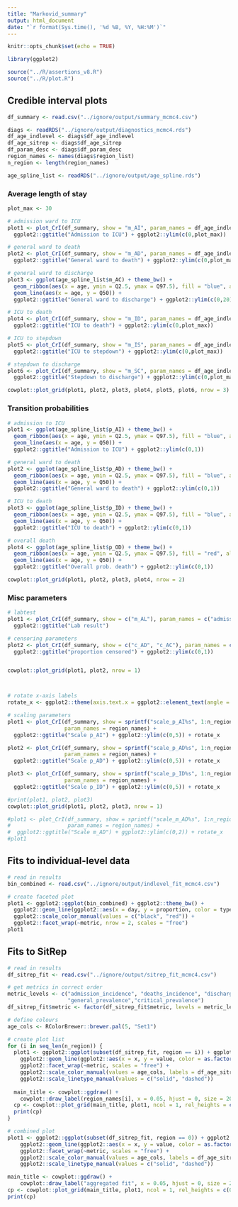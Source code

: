```yaml
---
title: "Markovid_summary"
output: html_document
date: "`r format(Sys.time(), '%d %B, %Y, %H:%M')`"
---
```


```r
knitr::opts_chunk$set(echo = TRUE)
```

```r
library(ggplot2)

source("../R/assertions_v8.R")
source("../R/plot.R")
```

## Credible interval plots

```r
df_summary <- read.csv("../ignore/output/summary_mcmc4.csv")

diags <- readRDS("../ignore/output/diagnostics_mcmc4.rds")
df_age_indlevel <- diags$df_age_indlevel
df_age_sitrep <- diags$df_age_sitrep
df_param_desc <- diags$df_param_desc
region_names <- names(diags$region_list)
n_region <- length(region_names)

age_spline_list <- readRDS("../ignore/output/age_spline.rds")
```


### Average length of stay

```r
plot_max <- 30

# admission ward to ICU
plot1 <- plot_CrI(df_summary, show = "m_AI", param_names = df_age_indlevel$indlevel_name) +
  ggplot2::ggtitle("Admission to ICU") + ggplot2::ylim(c(0,plot_max))

# general ward to death
plot2 <- plot_CrI(df_summary, show = "m_AD", param_names = df_age_indlevel$indlevel_name) +
  ggplot2::ggtitle("General ward to death") + ggplot2::ylim(c(0,plot_max))

# general ward to discharge
plot3 <- ggplot(age_spline_list$m_AC) + theme_bw() +
  geom_ribbon(aes(x = age, ymin = Q2.5, ymax = Q97.5), fill = "blue", alpha = 0.5) +
  geom_line(aes(x = age, y = Q50)) +
  ggplot2::ggtitle("General ward to discharge") + ggplot2::ylim(c(0,20))

# ICU to death
plot4 <- plot_CrI(df_summary, show = "m_ID", param_names = df_age_indlevel$indlevel_name) +
  ggplot2::ggtitle("ICU to death") + ggplot2::ylim(c(0,plot_max))

# ICU to stepdown
plot5 <- plot_CrI(df_summary, show = "m_IS", param_names = df_age_indlevel$indlevel_name) +
  ggplot2::ggtitle("ICU to stepdown") + ggplot2::ylim(c(0,plot_max))

# stepdown to discharge
plot6 <- plot_CrI(df_summary, show = "m_SC", param_names = df_age_indlevel$indlevel_name) +
  ggplot2::ggtitle("Stepdown to discharge") + ggplot2::ylim(c(0,plot_max))

cowplot::plot_grid(plot1, plot2, plot3, plot4, plot5, plot6, nrow = 3)
```

### Transition probabilities

```r
# admission to ICU
plot1 <- ggplot(age_spline_list$p_AI) + theme_bw() +
  geom_ribbon(aes(x = age, ymin = Q2.5, ymax = Q97.5), fill = "blue", alpha = 0.5) +
  geom_line(aes(x = age, y = Q50)) +
  ggplot2::ggtitle("Admission to ICU") + ggplot2::ylim(c(0,1))

# general ward to death
plot2 <- ggplot(age_spline_list$p_AD) + theme_bw() +
  geom_ribbon(aes(x = age, ymin = Q2.5, ymax = Q97.5), fill = "blue", alpha = 0.5) +
  geom_line(aes(x = age, y = Q50)) +
  ggplot2::ggtitle("General ward to death") + ggplot2::ylim(c(0,1))

# ICU to death
plot3 <- ggplot(age_spline_list$p_ID) + theme_bw() +
  geom_ribbon(aes(x = age, ymin = Q2.5, ymax = Q97.5), fill = "blue", alpha = 0.5) +
  geom_line(aes(x = age, y = Q50)) +
  ggplot2::ggtitle("ICU to death") + ggplot2::ylim(c(0,1))

# overall death
plot4 <- ggplot(age_spline_list$p_OD) + theme_bw() +
  geom_ribbon(aes(x = age, ymin = Q2.5, ymax = Q97.5), fill = "red", alpha = 0.5) +
  geom_line(aes(x = age, y = Q50)) +
  ggplot2::ggtitle("Overall prob. death") + ggplot2::ylim(c(0,1))

cowplot::plot_grid(plot1, plot2, plot3, plot4, nrow = 2)
```

### Misc parameters

```r

# labtest
plot1 <- plot_CrI(df_summary, show = c("m_AL"), param_names = c("admission\nto lab result")) +
  ggplot2::ggtitle("Lab result")

# censoring parameters
plot2 <- plot_CrI(df_summary, show = c("c_AD", "c_AC"), param_names = c("proportion censored")) +
  ggplot2::ggtitle("proportion censored") + ggplot2::ylim(c(0,1))


cowplot::plot_grid(plot1, plot2, nrow = 1)



# rotate x-axis labels
rotate_x <- ggplot2::theme(axis.text.x = ggplot2::element_text(angle = 90, hjust = 1))

# scaling parameters
plot1 <- plot_CrI(df_summary, show = sprintf("scale_p_AI%s", 1:n_region),
                  param_names = region_names) +
  ggplot2::ggtitle("Scale p_AI") + ggplot2::ylim(c(0,5)) + rotate_x

plot2 <- plot_CrI(df_summary, show = sprintf("scale_p_AD%s", 1:n_region),
                  param_names = region_names) +
  ggplot2::ggtitle("Scale p_AD") + ggplot2::ylim(c(0,5)) + rotate_x

plot3 <- plot_CrI(df_summary, show = sprintf("scale_p_ID%s", 1:n_region),
                  param_names = region_names) +
  ggplot2::ggtitle("Scale p_ID") + ggplot2::ylim(c(0,5)) + rotate_x

#print(plot1, plot2, plot3)
cowplot::plot_grid(plot1, plot2, plot3, nrow = 1)

#plot1 <- plot_CrI(df_summary, show = sprintf("scale_m_AD%s", 1:n_region),
#                  param_names = region_names) +
#  ggplot2::ggtitle("Scale m_AD") + ggplot2::ylim(c(0,2)) + rotate_x
#plot1
```


## Fits to individual-level data

```r
# read in results
bin_combined <- read.csv("../ignore/output/indlevel_fit_mcmc4.csv")

# create faceted plot
plot1 <- ggplot2::ggplot(bin_combined) + ggplot2::theme_bw() +
  ggplot2::geom_line(ggplot2::aes(x = day, y = proportion, color = type)) +
  ggplot2::scale_color_manual(values = c("black", "red")) +
  ggplot2::facet_wrap(~metric, nrow = 2, scales = "free")
plot1
```


## Fits to SitRep

```r
# read in results
df_sitrep_fit <- read.csv("../ignore/output/sitrep_fit_mcmc4.csv")

# get metrics in correct order
metric_levels <- c("admission_incidence", "deaths_incidence", "discharges_incidence",
                   "general_prevalence","critical_prevalence")
df_sitrep_fit$metric <- factor(df_sitrep_fit$metric, levels = metric_levels)

# define colours
age_cols <- RColorBrewer::brewer.pal(5, "Set1")

# create plot list
for (i in seq_len(n_region)) {
  plot1 <- ggplot2::ggplot(subset(df_sitrep_fit, region == i)) + ggplot2::theme_bw() +
    ggplot2::geom_line(ggplot2::aes(x = x, y = value, color = as.factor(age), linetype = type)) +
    ggplot2::facet_wrap(~metric, scales = "free") +
    ggplot2::scale_color_manual(values = age_cols, labels = df_age_sitrep$sitrep_name, name = NULL)+
    ggplot2::scale_linetype_manual(values = c("solid", "dashed"))
  
  main_title <- cowplot::ggdraw() +
    cowplot::draw_label(region_names[i], x = 0.05, hjust = 0, size = 20)
  cp <- cowplot::plot_grid(main_title, plot1, ncol = 1, rel_heights = c(0.1,1))
  print(cp)
}

# combined plot
plot1 <- ggplot2::ggplot(subset(df_sitrep_fit, region == 0)) + ggplot2::theme_bw() +
    ggplot2::geom_line(ggplot2::aes(x = x, y = value, color = as.factor(age), linetype = type)) +
    ggplot2::facet_wrap(~metric, scales = "free") +
    ggplot2::scale_color_manual(values = age_cols, labels = df_age_sitrep$sitrep_name, name = NULL)+
    ggplot2::scale_linetype_manual(values = c("solid", "dashed"))

main_title <- cowplot::ggdraw() +
    cowplot::draw_label("aggregated fit", x = 0.05, hjust = 0, size = 20)
cp <- cowplot::plot_grid(main_title, plot1, ncol = 1, rel_heights = c(0.1,1))
print(cp)

```


